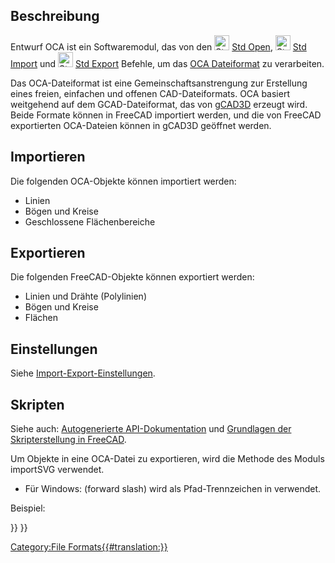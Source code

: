 <languages/>

{{Docnav/de
|[[Draft_SVG/de|Scalable Vector Graphics .SVG]]
|[[Draft_DAT/de|Tragflächen-Datenformat .DAT]]
|[[Draft_Workbench/de|Draft]]
|IconL=
|IconR=
|IconC=Workbench_Draft.svg
}}

{{TOCright}}

<span id="Description"></span>
==Beschreibung==

Entwurf OCA ist ein Softwaremodul, das von den [[File:Std_Open.svg|24px]] [[Std_Open/de|Std Open]], [[File:Std_Import.svg|24px]] [[Std_Import/de|Std Import]] und [[File:Std_Export.svg|24px]] [[Std_Export/de|Std Export]] Befehle, um das [http://groups.google.com/group/open_cad_format OCA Dateiformat] zu verarbeiten.

Das OCA-Dateiformat ist eine Gemeinschaftsanstrengung zur Erstellung eines freien, einfachen und offenen CAD-Dateiformats. OCA basiert weitgehend auf dem GCAD-Dateiformat, das von [http://www.gcad3d.org/ gCAD3D] erzeugt wird. Beide Formate können in FreeCAD importiert werden, und die von FreeCAD exportierten OCA-Dateien können in gCAD3D geöffnet werden.

<span id="Importing"></span>
==Importieren==

Die folgenden OCA-Objekte können importiert werden:
* Linien
* Bögen und Kreise
* Geschlossene Flächenbereiche

<span id="Exporting"></span>
==Exportieren==

Die folgenden FreeCAD-Objekte können exportiert werden:
* Linien und Drähte (Polylinien)
* Bögen und Kreise
* Flächen

<span id="Preferences"></span>
==Einstellungen==

Siehe [[Import_Export_Preferences/de|Import-Export-Einstellungen]].

<span id="Scripting"></span>
==Skripten==

Siehe auch: [https://freecad.github.io/SourceDoc/ Autogenerierte API-Dokumentation] und [[FreeCAD_Scripting_Basics/de|Grundlagen der Skripterstellung in FreeCAD]].

Um Objekte in eine OCA-Datei zu exportieren, wird die Methode {{incode|export}} des Moduls importSVG verwendet.

{{Code|code=
importOCA.export(exportList, filename)
}}

* Für Windows: {{FileName|/}} (forward slash) wird als Pfad-Trennzeichen in {{Incode|filename}} verwendet.

Beispiel:

{{Code|code=
import FreeCAD as App
import Draft
import importOCA

doc = App.newDocument()

polygon1 = Draft.make_polygon(3, radius=500)
polygon2 = Draft.make_polygon(5, radius=1500)

doc.recompute()

objects = [polygon1, polygon2]
importOCA.export(objects, "/home/user/Pictures/myfile.oca")
}}


{{Docnav/de
|[[Draft_SVG/de|Scalable Vector Graphics .SVG]]
|[[Draft_DAT/de|Tragflächen-Datenformat .DAT]]
|[[Draft_Workbench/de|Draft]]
|IconL=
|IconR=
|IconC=Workbench_Draft.svg
}}

{{Draft Tools navi{{#translation:}}}}
{{Userdocnavi{{#translation:}}}}
[[Category:File Formats{{#translation:}}]]